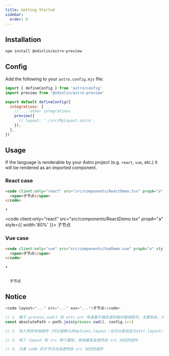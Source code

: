 ```yaml
---
title: Getting Started
sidebar:
  order: 0
---
```


## Installation

```bash
npm install @odinlin/astro-preview
```

## Config

Add the following to your `astro.config.mjs` file:

```js {2,7} title="astro.config.mjs"
import { defineConfig } from 'astro/config'
import preview from '@odinlin/astro-preview'

export default defineConfig({
  integrations: [
    // ... other integrations
    preview({
      // layout: './src/MyLayout.astro',
    }),
  ],
})
```

## Usage

If the language is renderable by your
Astro project (e.g. `react`, `vue`, etc.) it will be rendered as an
imported component.

### React case

```md
<code client:only="react" src="src/components/ReactDemo.tsx" propA="a" style={{ width:'100%' }}>
  <span>子节点</span>
</code>
```

`⬇️`

<code client:only="react" src="src/components/ReactDemo.tsx" propA="a" style={{ width:'80%' }}>
  <span>子节点</span>
</code>

### Vue case

```md
<code client:only="vue" src="src/components/VueDemo.vue" propA="a" style="width: 80%">
  <span>子节点</span>
</code>
```

`⬇️`

<code client:only="vue" src="src/components/VueDemo.vue" propA="a" style="width: 80%">
  <span>子节点</span>
</code>

## Notice

```js
<code layout="..." src="..." xxx="...">子节点</code>

// 1. 基于 process.cwd() 的 attr.src 传递基于根目录的相对路径即可，无需别名，内部会生成完整的绝对路径
const absolutePath = path.join(process.cwd(), config.src)

// 2. 导入预览布局组件（可以是默认的options.layout；也可以是自定义attr.layout）

// 3. 除了 layout 和 src 两个属性，其他属性会透传给 src 对应的组件

// 4. 元素 code 的子节点也会透传给 src 对应的组件
```
